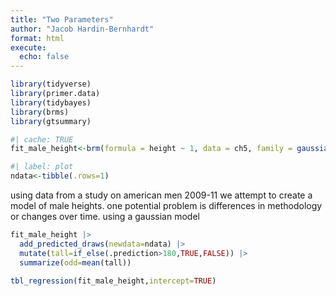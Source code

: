 ```yaml
---
title: "Two Parameters"
author: "Jacob Hardin-Bernhardt"
format: html
execute: 
  echo: false
---
```


```r
library(tidyverse)
library(primer.data)
library(tidybayes)
library(brms)
library(gtsummary)
```
```r
#| cache: TRUE
fit_male_height<-brm(formula = height ~ 1, data = ch5, family = gaussian(), silent = 2, refresh = 0, seed = 12)

```
```r
#| label: plot
ndata<-tibble(.rows=1)
```
using data from a study on american men 2009-11 we attempt to create a model of male heights. one potential problem is differences in methodology or changes over time. using a gaussian model
```r
fit_male_height |> 
  add_predicted_draws(newdata=ndata) |>
  mutate(tall=if_else(.prediction>180,TRUE,FALSE)) |>
  summarize(odd=mean(tall))
```

```r
tbl_regression(fit_male_height,intercept=TRUE)
```


